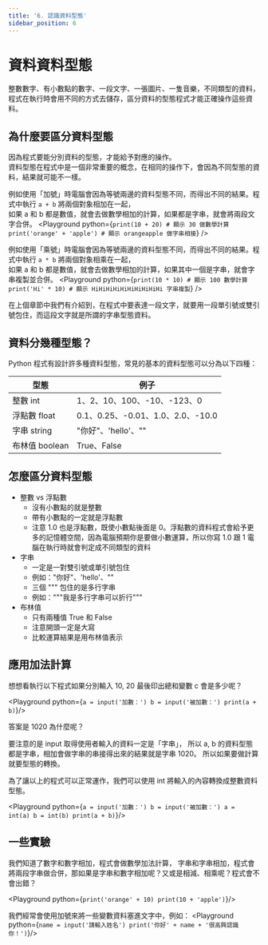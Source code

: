 ```yaml
---
title: '6. 認識資料型態'
sidebar_position: 6
---
```


# 資料資料型態
整數數字、有小數點的數字、一段文字、一張圖片、一隻音樂，不同類型的資料，<br/>
程式在執行時會用不同的方式去儲存，區分資料的型態程式才能正確操作這些資料。

## 為什麼要區分資料型態
因為程式要能分別資料的型態，才能給予對應的操作。<br/>
資料型態在程式中是一個非常重要的概念，在相同的操作下，會因為不同型態的資料，結果就可能不一樣。

例如使用「加號」時電腦會因為等號兩邊的資料型態不同，而得出不同的結果。程式中執行 `a + b` 將兩個對象相加在一起，<br/>
如果 a 和 b 都是數值，就會去做數學相加的計算，如果都是字串，就會將兩段文字合併。
<Playground python={`
print(10 + 20) # 顯示 30 做數學計算
print('orange' + 'apple') # 顯示 orangeapple 做字串相接
`} />

例如使用「乘號」時電腦會因為等號兩邊的資料型態不同，而得出不同的結果。程式中執行 `a * b` 將兩個對象相乘在一起，<br/>
如果 a 和 b 都是數值，就會去做數學相加的計算，如果其中一個是字串，就會字串複製並合併。
<Playground python={`
print(10 * 10) # 顯示 100 數學計算
print('Hi' * 10) # 顯示 HiHiHiHiHiHiHiHiHiHi 字串複製
`} />

在上個章節中我們有介紹到，在程式中要表達一段文字，就要用一段單引號或雙引號包住，而這段文字就是所謂的字串型態資料。

## 資料分幾種型態？
Python 程式有設計許多種資料型態，常見的基本的資料型態可以分為以下四種：

|型態    |例子|
|-|-|
|整數 int|1、2、10、100、-10、-123、0|
|浮點數 float|0.1、0.25、-0.01、1.0、2.0、-10.0|
|字串 string|"你好"、'hello'、""|
|布林值 boolean|True、False|

## 怎麼區分資料型態
* 整數 vs 浮點數
  * 沒有小數點的就是整數
  * 帶有小數點的一定就是浮點數
  * 注意 1.0 也是浮點數，既使小數點後面是 0。浮點數的資料程式會給予更多的記憶體空間，因為電腦預期你是要做小數運算，所以你寫 1.0 跟 1 電腦在執行時就會判定成不同類型的資料
* 字串
  * 一定是一對雙引號或單引號包住
  * 例如："你好"、'hello'、""
  * 三個 """ 包住的是多行字串
  * 例如："""我是多行字串可以折行"""
* 布林值
  * 只有兩種值 True 和 False
  * 注意開頭一定是大寫
  * 比較運算結果是用布林值表示

## 應用加法計算
想想看執行以下程式如果分別輸入 10, 20 最後印出總和變數 c 會是多少呢？

<Playground python={`
a = input('加數：')
b = input('被加數：')
print(a + b)
`}/>

答案是 1020 為什麼呢？

要注意的是 input 取得使用者輸入的資料一定是「字串」，
所以 a, b 的資料型態都是字串，相加會做字串的串接得出來的結果就是字串 1020。
所以如果要做計算就要型態的轉換。

為了讓以上的程式可以正常運作，我們可以使用 int 將輸入的內容轉換成整數資料型態。

<Playground python={`
a = input('加數：')
b = input('被加數：')
a = int(a)
b = int(b)
print(a + b)
`}/>

## 一些實驗
我們知道了數字和數字相加，程式會做數學加法計算，
字串和字串相加，程式會將兩段字串做合併，那如果是字串和數字相加呢？又或是相減、相乘呢？程式會不會出錯？

<Playground python={`
print('orange' + 10)
print(10 + 'apple')
`}/>

我們經常會使用加號來將一些變數資料塞進文字中，例如：
<Playground python={`
name = input('請輸入姓名')
print('你好' + name + '很高興認識你！')
`}/>
